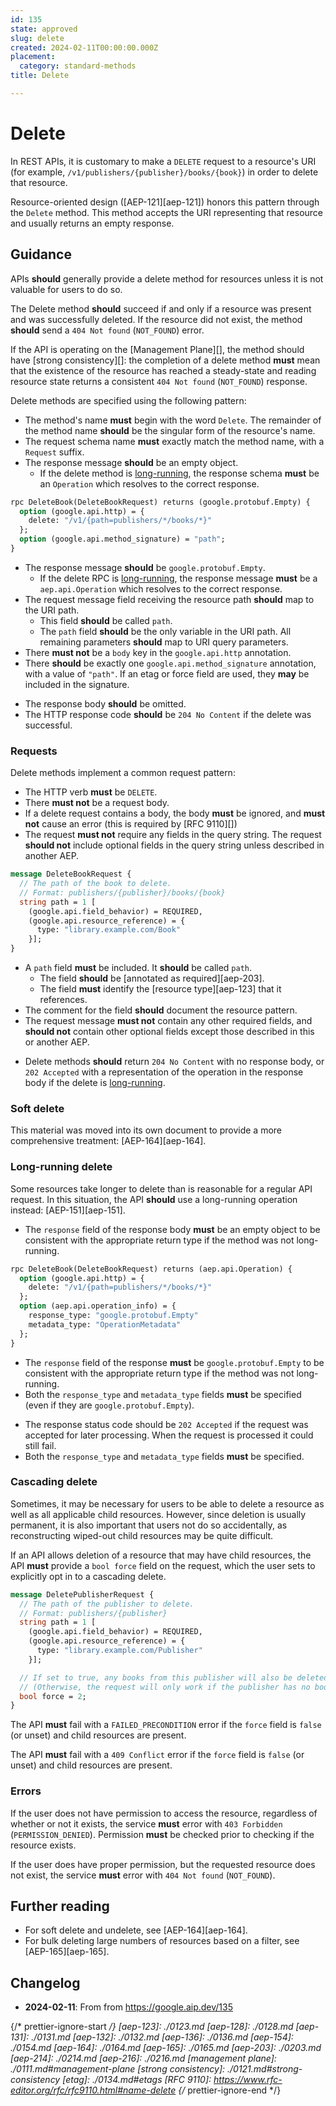 ```yaml
---
id: 135
state: approved
slug: delete
created: 2024-02-11T00:00:00.000Z
placement:
  category: standard-methods
title: Delete

--- 
```


# Delete

In REST APIs, it is customary to make a `DELETE` request to a resource's URI
(for example, `/v1/publishers/{publisher}/books/{book}`) in order to delete
that resource.

Resource-oriented design ([AEP-121][aep-121]) honors this pattern through the
`Delete` method. This method accepts the URI representing that resource and
usually returns an empty response.

## Guidance

APIs <b class="font-extrabold	text-yellow-700">should</b> generally provide a delete method for resources unless it is
not valuable for users to do so.

The Delete method <b class="font-extrabold	text-yellow-700">should</b> succeed if and only if a resource was present and
was successfully deleted. If the resource did not exist, the method <b class="font-extrabold	text-yellow-700">should</b>
send a `404 Not found` (`NOT_FOUND`) error.

If the API is operating on the [Management Plane][], the method should have
[strong consistency][]: the completion of a delete method <b class="font-extrabold	text-red-700">must</b> mean that
the existence of the resource has reached a steady-state and reading resource
state returns a consistent `404 Not found` (`NOT_FOUND`) response.

Delete methods are specified using the following pattern:

- The method's name <b class="font-extrabold	text-red-700">must</b> begin with the word `Delete`. The remainder of the
  method name <b class="font-extrabold	text-yellow-700">should</b> be the singular form of the resource's name.
- The request schema name <b class="font-extrabold	text-red-700">must</b> exactly match the method name, with a
  `Request` suffix.
- The response message <b class="font-extrabold	text-yellow-700">should</b> be an empty object.
  - If the delete method is [long-running](#long-running-delete), the response
    schema <b class="font-extrabold	text-red-700">must</b> be an `Operation` which resolves to the correct response.


<Tabs>
  <TabItem label="Protocol Buffers">
  
  
  ```proto
  rpc DeleteBook(DeleteBookRequest) returns (google.protobuf.Empty) {
    option (google.api.http) = {
      delete: "/v1/{path=publishers/*/books/*}"
    };
    option (google.api.method_signature) = "path";
  }
  ```
  
  - The response message <b class="font-extrabold	text-yellow-700">should</b> be `google.protobuf.Empty`.
    - If the delete RPC is [long-running](#long-running-delete), the response
      message <b class="font-extrabold	text-red-700">must</b> be a `aep.api.Operation` which resolves to the correct
      response.
  - The request message field receiving the resource path <b class="font-extrabold	text-yellow-700">should</b> map to the
    URI path.
    - This field <b class="font-extrabold	text-yellow-700">should</b> be called `path`.
    - The `path` field <b class="font-extrabold	text-yellow-700">should</b> be the only variable in the URI path. All
      remaining parameters <b class="font-extrabold	text-yellow-700">should</b> map to URI query parameters.
  - There <b class="font-extrabold	text-red-700">must not</b> be a `body` key in the `google.api.http` annotation.
  - There <b class="font-extrabold	text-yellow-700">should</b> be exactly one `google.api.method_signature` annotation,
    with a value of `"path"`. If an etag or force field are used, they <b class="font-extrabold text-green-700">may</b> be
    included in the signature.
  
  
  </TabItem>
  <TabItem label="OpenAPI 3.0">
  
  
  <Sample path="../aep.dev/aep/general/0135/delete.oas.yaml" type="yml" />
  
  - The response body <b class="font-extrabold	text-yellow-700">should</b> be omitted.
  - The HTTP response code <b class="font-extrabold	text-yellow-700">should</b> be `204 No Content` if the delete was
    successful.
  
  
  </TabItem>
</Tabs>
    

### Requests

Delete methods implement a common request pattern:

- The HTTP verb <b class="font-extrabold	text-red-700">must</b> be `DELETE`.
- There <b class="font-extrabold	text-red-700">must not</b> be a request body.
- If a delete request contains a body, the body <b class="font-extrabold	text-red-700">must</b> be ignored, and **must
  not** cause an error (this is required by [RFC 9110][])
- The request <b class="font-extrabold	text-red-700">must not</b> require any fields in the query string. The request
  <b class="font-extrabold	text-yellow-700">should not</b> include optional fields in the query string unless described
  in another AEP.


<Tabs>
  <TabItem label="Protocol Buffers">
  
  
  ```proto
  message DeleteBookRequest {
    // The path of the book to delete.
    // Format: publishers/{publisher}/books/{book}
    string path = 1 [
      (google.api.field_behavior) = REQUIRED,
      (google.api.resource_reference) = {
        type: "library.example.com/Book"
      }];
  }
  ```
  
  - A `path` field <b class="font-extrabold	text-red-700">must</b> be included. It <b class="font-extrabold	text-yellow-700">should</b> be called `path`.
    - The field <b class="font-extrabold	text-yellow-700">should</b> be [annotated as required][aep-203].
    - The field <b class="font-extrabold	text-red-700">must</b> identify the [resource type][aep-123] that it
      references.
  - The comment for the field <b class="font-extrabold	text-yellow-700">should</b> document the resource pattern.
  - The request message <b class="font-extrabold	text-red-700">must not</b> contain any other required fields, and
    <b class="font-extrabold	text-yellow-700">should not</b> contain other optional fields except those described in this
    or another AEP.
  
  
  </TabItem>
  <TabItem label="OpenAPI 3.0">
  
  
  <Sample path="../aep.dev/aep/general/0135/delete.oas.yaml" type="yml" />
  
  - Delete methods <b class="font-extrabold	text-yellow-700">should</b> return `204 No Content` with no response body, or
    `202 Accepted` with a representation of the operation in the response body if
    the delete is [long-running](#long-running-delete).
  
  
  </TabItem>
</Tabs>
    

### Soft delete

<Aside type="note" title="Note">
  This material was moved into its own document to provide a more
  comprehensive treatment: [AEP-164][aep-164].
</Aside>

### Long-running delete

Some resources take longer to delete than is reasonable for a regular API
request. In this situation, the API <b class="font-extrabold	text-yellow-700">should</b> use a long-running operation
instead: [AEP-151][aep-151].

- The `response` field of the response body <b class="font-extrabold	text-red-700">must</b> be an empty object to be
  consistent with the appropriate return type if the method was not
  long-running.


<Tabs>
  <TabItem label="Protocol Buffers">
  
  
  ```proto
  rpc DeleteBook(DeleteBookRequest) returns (aep.api.Operation) {
    option (google.api.http) = {
      delete: "/v1/{path=publishers/*/books/*}"
    };
    option (aep.api.operation_info) = {
      response_type: "google.protobuf.Empty"
      metadata_type: "OperationMetadata"
    };
  }
  ```
  
  - The `response` field of the response <b class="font-extrabold	text-red-700">must</b> be `google.protobuf.Empty` to
    be consistent with the appropriate return type if the method was not
    long-running.
  - Both the `response_type` and `metadata_type` fields <b class="font-extrabold	text-red-700">must</b> be specified
    (even if they are `google.protobuf.Empty`).
  
  
  </TabItem>
  <TabItem label="OpenAPI 3.0">
  
  
  <Sample path="../aep.dev/aep/general/0135/long_running_delete.oas.yaml" type="yml" />
  
  - The response status code should be `202 Accepted` if the request was accepted
    for later processing. When the request is processed it could still fail.
  - Both the `response_type` and `metadata_type` fields <b class="font-extrabold	text-red-700">must</b> be specified.
  
  
  </TabItem>
</Tabs>
    

### Cascading delete

Sometimes, it may be necessary for users to be able to delete a resource as
well as all applicable child resources. However, since deletion is usually
permanent, it is also important that users not do so accidentally, as
reconstructing wiped-out child resources may be quite difficult.

If an API allows deletion of a resource that may have child resources, the API
<b class="font-extrabold	text-red-700">must</b> provide a `bool force` field on the request, which the user sets to
explicitly opt in to a cascading delete.


<Tabs>
  <TabItem label="Protocol Buffers">
  
  
  ```proto
  message DeletePublisherRequest {
    // The path of the publisher to delete.
    // Format: publishers/{publisher}
    string path = 1 [
      (google.api.field_behavior) = REQUIRED,
      (google.api.resource_reference) = {
        type: "library.example.com/Publisher"
      }];
  
    // If set to true, any books from this publisher will also be deleted.
    // (Otherwise, the request will only work if the publisher has no books.)
    bool force = 2;
  }
  ```
  
  The API <b class="font-extrabold	text-red-700">must</b> fail with a `FAILED_PRECONDITION` error if the `force` field
  is `false` (or unset) and child resources are present.
  
  
  </TabItem>
  <TabItem label="OpenAPI 3.0">
  
  
  <Sample path="../aep.dev/aep/general/0135/cascading_delete.oas.yaml" type="yml" />
  
  The API <b class="font-extrabold	text-red-700">must</b> fail with a `409 Conflict` error if the `force` field is
  `false` (or unset) and child resources are present.
  
  
  </TabItem>
</Tabs>
    

### Errors

If the user does not have permission to access the resource, regardless of
whether or not it exists, the service <b class="font-extrabold	text-red-700">must</b> error with `403 Forbidden`
(`PERMISSION_DENIED`). Permission <b class="font-extrabold	text-red-700">must</b> be checked prior to checking if the
resource exists.

If the user does have proper permission, but the requested resource does not
exist, the service <b class="font-extrabold	text-red-700">must</b> error with `404 Not found` (`NOT_FOUND`).

## Further reading

- For soft delete and undelete, see [AEP-164][aep-164].
- For bulk deleting large numbers of resources based on a filter, see
  [AEP-165][aep-165].

## Changelog

- **2024-02-11**: From from https://google.aip.dev/135

{/* prettier-ignore-start  */}
[aep-123]: ./0123.md
[aep-128]: ./0128.md
[aep-131]: ./0131.md
[aep-132]: ./0132.md
[aep-136]: ./0136.md
[aep-154]: ./0154.md
[aep-164]: ./0164.md
[aep-165]: ./0165.md
[aep-203]: ./0203.md
[aep-214]: ./0214.md
[aep-216]: ./0216.md
[management plane]: ./0111.md#management-plane
[strong consistency]: ./0121.md#strong-consistency
[etag]: ./0134.md#etags
[RFC 9110]: https://www.rfc-editor.org/rfc/rfc9110.html#name-delete
{/* prettier-ignore-end  */}
